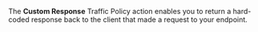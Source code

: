 The **Custom Response** Traffic Policy action enables you to return a hard-coded
response back to the client that made a request to your endpoint.
